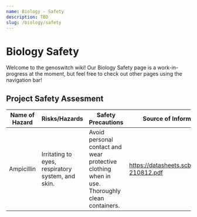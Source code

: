```yaml
---
name: Biology - Safety
description: TBD
slug: /biology/safety
---
```


# Biology Safety

Welcome to the genoswitch wiki! Our Biology Safety page is a work-in-progress at the moment, but feel free to check out other pages using the navigation bar!

## Project Safety Assesment

| Name of Hazard | Risks/Hazards                                     | Safety Precautions                                                                            | Source of Information                     |
| -------------- | ------------------------------------------------- | --------------------------------------------------------------------------------------------- | ----------------------------------------- |
| Ampicillin     | Irritating to eyes, respiratory system, and skin. | Avoid personal contact and wear protective clothing when in use. Thoroughly clean containers. | https://datasheets.scbt.com/sc-210812.pdf |
